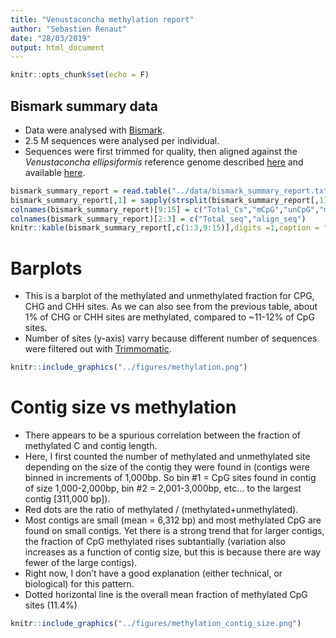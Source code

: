 ```yaml
---
title: "Venustaconcha methylation report"
author: "Sebastien Renaut"
date: "28/03/2019"
output: html_document
---
```


```r
knitr::opts_chunk$set(echo = F)
```

## Bismark summary data  
* Data were analysed with [Bismark](https://www.bioinformatics.babraham.ac.uk/projects/bismark/).  
* 2.5 M sequences were analysed per individual.
* Sequences were first trimmed for quality, then aligned against the *Venustaconcha ellipsiformis* reference genome described [here](https://academic.oup.com/gbe/article/10/7/1637/5034436) and available [here](https://www.ncbi.nlm.nih.gov/genome/9281?genome_assembly_id=395592).


```r
bismark_summary_report = read.table("../data/bismark_summary_report.txt",header = T, stringsAsFactors = F,sep = "\t")
bismark_summary_report[,1] = sapply(strsplit(bismark_summary_report[,1],split = "_R1"),'[',1)
colnames(bismark_summary_report)[9:15] = c("Total_Cs","mCpG","unCpG","mCHG","unCHG","mCHH","unCHH")
colnames(bismark_summary_report)[2:3] = c("Total_seq","align_seq")
knitr::kable(bismark_summary_report[,c(1:3,9:15)],digits =1,caption = "Bismark alignment report")
```

# Barplots  
* This is a barplot of the methylated and unmethylated fraction for CPG, CHG and CHH sites. As we can also see from the
previous table, about 1% of CHG or CHH sites are methylated, compared to ~11-12% of CpG sites.
* Number of sites (y-axis) varry because different number of sequences were filtered out with [Trimmomatic](http://www.usadellab.org/cms/?page=trimmomatic).

```r
knitr::include_graphics("../figures/methylation.png")  
```

# Contig size vs methylation
* There appears to be a spurious correlation between the fraction of methylated C and contig length.  
* Here, I first counted the number of methylated and unmethylated site depending on the size of the contig they were found in (contigs were binned in increments of 1,000bp. So bin #1 = CpG sites found in contig of size 1,000-2,000bp, bin #2 = 2,001-3,000bp, etc... to the largest contig [311,000 bp]).
* Red dots are the ratio of methylated / (methylated+unmethylated). 
* Most contigs are small (mean = 6,312 bp) and most methylated CpG are found on small contigs. Yet there is a strong trend that for larger contigs,
the fraction of CpG methylated rises subtantially (variation also increases as a function of contig size, but this is because there are way fewer of the large contigs).
* Right now, I don't have a good explanation (either technical, or biological) for this pattern.
* Dotted horizontal line is the overall mean fraction of methylated CpG sites (11.4%)



```r
knitr::include_graphics("../figures/methylation_contig_size.png")  
```

